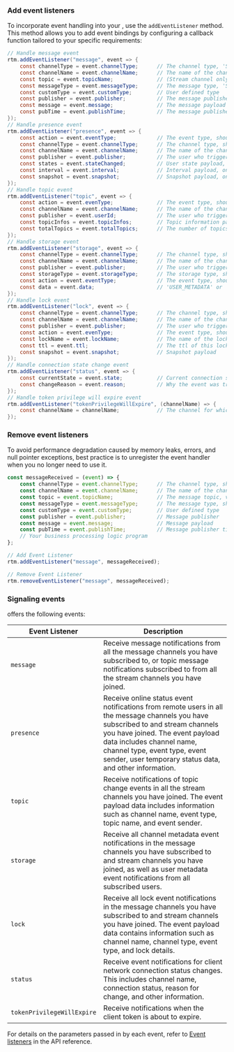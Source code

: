 <PlatformWrapper platform="web">

### Add event listeners

To incorporate event handling into your <Vpl k="CLIENT"/>, use the `addEventListener` method. This method allows you to add event bindings by configuring a callback 
function tailored to your specific requirements:

```java
// Handle message event
rtm.addEventListener("message", event => {
    const channelType = event.channelType;      // The channel type, 'STREAM' or 'MESSAGE'    
    const channelName = event.channelName;      // The name of the channel that this message came from
    const topic = event.topicName;              // (Stream channel only) The name of the topic that this message came from
    const messageType = event.messageType;      // The message type, 'STRING' or 'BINARY'
    const customType = event.customType;        // User defined type
    const publisher = event.publisher;          // The message publisher
    const message = event.message;              // The message payload
    const pubTime = event.publishTime;          // The message publisher timestamp
});
// Handle presence event
rtm.addEventListener("presence", event => {
    const action = event.eventType;             // The event type, should be one of 'SNAPSHOT', 'INTERVAL', 'JOIN', 'LEAVE', 'TIMEOUT、'STATE_CHANGED', 'OUT_OF_SERVICE'.
    const channelType = event.channelType;      // The channel type, should be 'STREAM' or 'MESSAGE'
    const channelName = event.channelName;      // The name of the channel this event came from
    const publisher = event.publisher;          // The user who triggered this event
    const states = event.stateChanged;          // User state payload, only for the stateChanged event
    const interval = event.interval;            // Interval payload, only for the interval event
    const snapshot = event.snapshot;            // Snapshot payload, only for the snapshot event
});
// Handle topic event
rtm.addEventListener("topic", event => {
    const action = event.evenType;              // The event type, should be one of 'SNAPSHOT', 'JOIN', 'LEAVE'.
    const channelName = event.channelName;      // The name of the channel this event came from
    const publisher = event.userId;             // The user who triggered this event
    const topicInfos = event.topicInfos;        // Topic information payload
    const totalTopics = event.totalTopics;      // The number of topics
});
// Handle storage event
rtm.addEventListener("storage", event => {
    const channelType = event.channelType;      // The channel type, should be 'STREAM' or 'MESSAGE'
    const channelName = event.channelName;      // The name of the channel this event came from
    const publisher = event.publisher;          // The user who triggered this event
    const storageType = event.storageType;      // The storage type, should be 'USER' or 'CHANNEL'
    const action = event.eventType;             // The event type, should be one of 'SNAPSHOT', 'SET', 'REMOVE', 'UPDATE', or 'NONE'
    const data = event.data;                    // 'USER_METADATA' or 'CHANNEL_METADATA' payload
});
// Handle lock event
rtm.addEventListener("lock", event => {
    const channelType = event.channelType;      // The channel type, should be 'STREAM' or 'MESSAGE'
    const channelName = event.channelName;      // The name of the channel this event came from
    const publisher = event.publisher;          // The user who triggered this event
    const action = event.evenType;              // The event type, should be one of 'SET', 'REMOVED', 'ACQUIRED', 'RELEASED', 'EXPIRED', 'SNAPSHOT'
    const lockName = event.lockName;            // The name of the lock it affects
    const ttl = event.ttl;                      // The ttl of this lock
    const snapshot = event.snapshot;            // Snapshot payload
});
// Handle connection state change event
rtm.addEventListener("status", event => {
    const currentState = event.state;           // Current connection state 
    const changeReason = event.reason;          // Why the event was triggered
});
// Handle token privilege will expire event
rtm.addEventListener("tokenPrivilegeWillExpire", (channelName) => {
    const channelName = channelName;            // The channel for which the token will expire
});
```

### Remove event listeners

To avoid performance degradation caused by memory leaks, errors, and null pointer exceptions, best practice is to unregister the event handler when you no longer need to use it.

```javascript
const messageReceived = (event) => {
    const channelType = event.channelType;      // The channel type, should be 'STREAM' or 'MESSAGE'
    const channelName = event.channelName;      // The name of the channel this event came from
    const topic = event.topicName;              // The message topic, valid when the channelType is "STREAM".
    const messageType = event.messageType;      // The message type, should be "STRING" or "BINARY" .
    const customType = event.customType;        // User defined type
    const publisher = event.publisher;          // Message publisher
    const message = event.message;              // Message payload
    const pubTime = event.publishTime;          // Message publisher timestamp
    // Your business processing logic program
};

// Add Event Listener
rtm.addEventListener("message", messageReceived);

// Remove Event Listener
rtm.removeEventListener("message", messageReceived);
```

### Signaling events

<Vg k="SIG" /> offers the following events:

| Event Listener    | Description|
|---------------------------|-------------------------|
| `message`|Receive message notifications from all the message channels you have subscribed to, or topic message notifications subscribed to from all the stream channels you have joined.  |
| `presence` | Receive online status event notifications from remote users in all the message channels you have subscribed to and stream channels you have joined. The event payload data includes channel name, channel type, event type, event sender, user temporary status data, and other information. |
| `topic`| Receive notifications of topic change events in all the stream channels you have joined. The event payload data includes information such as channel name, event type, topic name, and event sender.  |
| `storage`| Receive all channel metadata event notifications in the message channels you have subscribed to and stream channels you have joined, as well as user metadata event notifications from all subscribed users.  |
| `lock` | Receive all lock event notifications in the message channels you have subscribed to and stream channels you have joined. The event payload data contains information such as channel name, channel type, event type, and lock details. |
| `status` | Receive event notifications for client network connection status changes. This includes channel name, connection status, reason for change, and other information. |
| `tokenPrivilegeWillExpire`  | Receive notifications when the client token is about to expire.  |

For details on the parameters passed in by each event, refer to [Event listeners](../reference/api?#event-listeners) in the API reference.

</PlatformWrapper>
